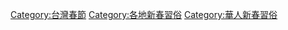 [[Category:台灣春節|Category:台灣春節]]
[[Category:各地新春習俗|Category:各地新春習俗]]
[[Category:華人新春習俗|Category:華人新春習俗]]